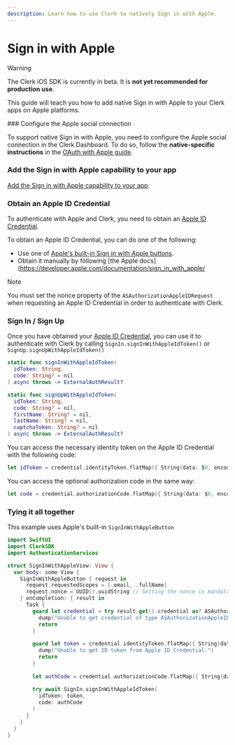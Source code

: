 ```yaml
---
description: Learn how to use Clerk to natively Sign in with Apple.
---
```


# Sign in with Apple

> [!WARNING]
> The Clerk iOS SDK is currently in beta. It is **not yet recommended for production use**.

This guide will teach you how to add native Sign in with Apple to your Clerk apps on Apple platforms.

<Steps>
  ### Configure the Apple social connection

  To support native Sign in with Apple, you need to configure the Apple social connection in the Clerk Dashboard. To do so, follow the **native-specific instructions** in the [OAuth with Apple guide](/docs/authentication/social-connections/apple).


  ### Add the Sign in with Apple capability to your app

  [Add the Sign in with Apple capability to your app](https://developer.apple.com/documentation/xcode/configuring-sign-in-with-apple#Add-the-Sign-in-with-Apple-capability-to-your-app).

  ### Obtain an Apple ID Credential

  To authenticate with Apple and Clerk, you need to obtain an [Apple ID Credential](https://developer.apple.com/documentation/authenticationservices/asauthorizationappleidcredential).

  To obtain an Apple ID Credential, you can do one of the following:

  - Use one of [Apple's built-in Sign in with Apple buttons](https://developer.apple.com/documentation/sign_in_with_apple/displaying_sign_in_with_apple_buttons_in_your_app).
  - Obtain it manually by following [the Apple docs](https://developer.apple.com/documentation/sign_in_with_apple/

  > [!NOTE]
  > You must set the nonce property of the `ASAuthorizationAppleIDRequest` when requesting an Apple ID Credential in order to authenticate with Clerk.

  ### Sign In / Sign Up

  Once you have obtained your [Apple ID Credential](https://developer.apple.com/documentation/authenticationservices/asauthorizationappleidcredential), you can use it to authenticate with Clerk by calling `SignIn.signInWithAppleIdToken()` or `SignUp.signUpWithAppleIdToken()`

  ```swift {{ filename: 'SignIn' }}
  static func signInWithAppleIdToken(
    idToken: String,
    code: String? = nil
  ) async throws -> ExternalAuthResult?
  ```

  ```swift {{ filename: 'SignUp' }}
  static func signUpWithAppleIdToken(
    idToken: String,
    code: String? = nil,
    firstName: String? = nil,
    lastName: String? = nil,
    captchaToken: String? = nil
  ) async throws -> ExternalAuthResult?
  ```

  You can access the necessary identity token on the Apple ID Credential with the following code:

  ```swift
  let idToken = credential.identityToken.flatMap({ String(data: $0, encoding: .utf8) })
  ```

  You can access the optional authorization code in the same way:

  ```swift
  let code = credential.authorizationCode.flatMap({ String(data: $0, encoding: .utf8) })
  ```

  ### Tying it all together

  This example uses Apple's built-in `SignInWithAppleButton`

  ```swift {{ filename: 'SignInWithAppleView.swift' }}
  import SwiftUI
  import ClerkSDK
  import AuthenticationServices

  struct SignInWithAppleView: View {
    var body: some View {
      SignInWithAppleButton { request in
        request.requestedScopes = [.email, .fullName]
        request.nonce = UUID().uuidString // Setting the nonce is mandatory
      } onCompletion: { result in
        Task {
          guard let credential = try result.get().credential as? ASAuthorizationAppleIDCredential else {
            dump("Unable to get credential of type ASAuthorizationAppleIDCredential")
            return
          }
          
          guard let token = credential.identityToken.flatMap({ String(data: $0, encoding: .utf8) }) else {
            dump("Unable to get ID token from Apple ID Credential.")
            return
          }
          
          let authCode = credential.authorizationCode.flatMap({ String(data: $0, encoding: .utf8) })
          
          try await SignIn.signInWithAppleIdToken(
            idToken: token,
            code: authCode
          )
        }
      }
    }
  }
  ```
</Steps>
